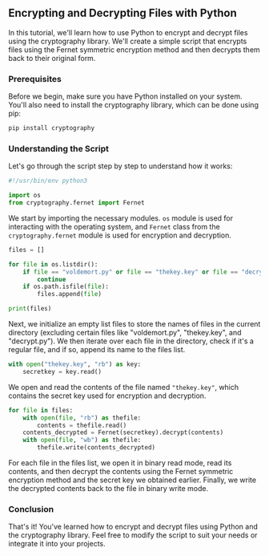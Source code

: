 ## Encrypting and Decrypting Files with Python
In this tutorial, we'll learn how to use Python to encrypt and decrypt files using the cryptography library. We'll create a simple script that encrypts files using the Fernet symmetric encryption method and then decrypts them back to their original form.

### Prerequisites
Before we begin, make sure you have Python installed on your system. You'll also need to install the cryptography library, which can be done using pip:

```bash
pip install cryptography
```
### Understanding the Script
Let's go through the script step by step to understand how it works:

```python
#!/usr/bin/env python3

import os
from cryptography.fernet import Fernet
```
We start by importing the necessary modules. `os` module is used for interacting with the operating system, and `Fernet` class from the `cryptography.fernet` module is used for encryption and decryption.

```python
files = []

for file in os.listdir():
	if file == "voldemort.py" or file == "thekey.key" or file == "decrypt.py":
		continue
	if os.path.isfile(file):
		files.append(file)

print(files)
```
Next, we initialize an empty list files to store the names of files in the current directory (excluding certain files like "voldemort.py", "thekey.key", and "decrypt.py"). We then iterate over each file in the directory, check if it's a regular file, and if so, append its name to the files list.

```python
with open("thekey.key", "rb") as key:
	secretkey = key.read()
```
We open and read the contents of the file named `"thekey.key"`, which contains the secret key used for encryption and decryption.

```python
for file in files:
	with open(file, "rb") as thefile:
		contents = thefile.read()
	contents_decrypted = Fernet(secretkey).decrypt(contents)
	with open(file, "wb") as thefile:
		thefile.write(contents_decrypted)
```
For each file in the files list, we open it in binary read mode, read its contents, and then decrypt the contents using the Fernet symmetric encryption method and the secret key we obtained earlier. Finally, we write the decrypted contents back to the file in binary write mode.

### Conclusion
That's it! You've learned how to encrypt and decrypt files using Python and the cryptography library. Feel free to modify the script to suit your needs or integrate it into your projects.
